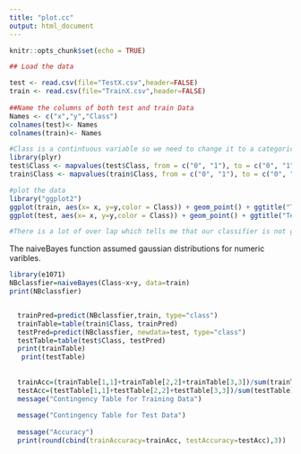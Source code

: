 ```yaml
---
title: "plot.cc"
output: html_document
---
```


```r
knitr::opts_chunk$set(echo = TRUE)
```

```r
## Load the data

test <- read.csv(file="TestX.csv",header=FALSE)
train <- read.csv(file="TrainX.csv",header=FALSE)
                   
##Name the columns of both test and train Data
Names <- c("x","y","Class")
colnames(test)<- Names
colnames(train)<- Names

#Class is a contintuous variable so we need to change it to a categorical.
library(plyr)
test$Class <- mapvalues(test$Class, from = c("0", "1"), to = c("0", "1"))
train$Class <- mapvalues(train$Class, from = c("0", "1"), to = c("0", "1"))

#plot the data
library("ggplot2")
ggplot(train, aes(x= x, y=y,color = Class)) + geom_point() + ggtitle("Train Data: n = 100")
ggplot(test, aes(x= x, y=y,color = Class)) + geom_point() + ggtitle("Test Data: n = 400")

#There is a lot of over lap which tells me that our classifier is not going to be a perfect classifier. 
```
The naiveBayes function assumed gaussian distributions for numeric varibles.
```r
library(e1071)
NBclassfier=naiveBayes(Class~x+y, data=train)
print(NBclassfier)


  trainPred=predict(NBclassfier,train, type="class")
  trainTable=table(train$Class, trainPred)
  testPred=predict(NBclassfier, newdata=test, type="class")
  testTable=table(test$Class, testPred)
  print(trainTable)
   print(testTable)
  
  
  trainAcc=(trainTable[1,1]+trainTable[2,2]+trainTable[3,3])/sum(trainTable)
  testAcc=(testTable[1,1]+testTable[2,2]+testTable[3,3])/sum(testTable)
  message("Contingency Table for Training Data")
  
  message("Contingency Table for Test Data")
 
  message("Accuracy")
  print(round(cbind(trainAccuracy=trainAcc, testAccuracy=testAcc),3))

```
